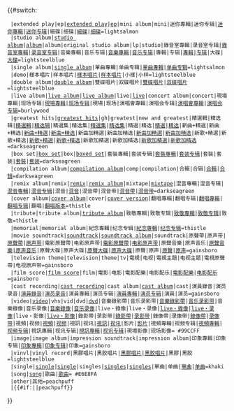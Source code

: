 <includeonly>{{#switch: {{lc:{{{1|}}}}}
  |extended play|ep|[[extended play]]|[[ep]]|mini album|mini|迷你專輯|迷你专辑|[[迷你專輯]]|[[迷你专辑]]|細碟|细碟|[[細碟]]|[[细碟]]=lightsalmon
  |studio album|[[studio album]]|[[album]]|album|original studio album|lp|studio|錄音室專輯|录音室专辑|[[錄音室專輯]]|[[录音室专辑]]|音樂專輯|音乐专辑|[[音樂專輯]]|[[音乐专辑]]|專輯|专辑|[[專輯]]|[[专辑]]|大碟|[[大碟]]=lightsteelblue
  |single album|[[single album]]|單曲專輯|单曲专辑|[[單曲專輯]]|[[单曲专辑]]=lightsalmon
  |demo|樣本唱片|样本唱片|[[樣本唱片]]|[[样本唱片]]|小樣|小样=lightsteelblue
  |double album|[[double album]]|雙碟唱片|双碟唱片|[[雙碟唱片]]|[[双碟唱片]]=lightsteelblue
  |live album|[[album#live|live album]]|[[live album]]|live|[[live]]|concert album|concert|現場專輯|现场专辑|[[現場專輯]]|[[现场专辑]]|現場|现场|演唱會專輯|演唱会专辑|[[演唱會專輯]]|[[演唱会专辑]]=burlywood
  |greatest hits|[[greatest hits]]|gh|greatest|new and greatest|精選輯|精选辑|[[精選輯]]|[[精选辑]]|精選集|精选集|[[精選集]]|[[精选集]]|精選|精选|[[精選]]|[[精选]]|新曲+精選|新曲+精选|[[新曲+精選]]|[[新曲+精选]]|新曲加精選|新曲加精选|[[新曲加精選]]|[[新曲加精选]]|新歌+精選|新歌+精选|[[新歌+精選]]|[[新歌+精选]]|新歌加精選|新歌加精选|[[新歌加精選]]|[[新歌加精选]]=darkseagreen
  |box set|[[box set]]|box|[[boxed set]]|套裝專輯|套装专辑|[[套裝專輯]]|[[套装专辑]]|套裝|套装|[[套裝]]|[[套装]]=darkseagreen
  |compilation album|[[compilation album]]|comp|compilation|合輯|合辑|[[合輯]]|[[合辑]]=darkseagreen
  |remix album|remix|[[remix]]|[[remix album]]|mixtape|[[mixtape]]|混音專輯|混音专辑|[[混音專輯]]|[[混音专辑]]|混音|[[混音]]|混音帶|混音带|[[混音帶]]|[[混音带]]=darkseagreen
  |cover album|[[cover album]]|cover|[[cover version]]|翻唱專輯|翻唱专辑|[[翻唱專輯]]|[[翻唱专辑]]|翻唱|[[翻唱版本]]=thistle
  |tribute|tribute album|[[tribute album]]|致敬專輯|致敬专辑|[[致敬專輯]]|[[致敬专辑]]|致敬=thistle
  |memorial|memorial album|紀念專輯|纪念专辑|[[紀念專輯]]|[[纪念专辑]]=thistle
  |movie soundtrack|[[soundtrack]]|[[soundtrack album]]|soundtrack|原聲帶|原声带|[[原聲帶]]|[[原声带]]|電影原聲帶|电影原声带|[[電影原聲帶]]|[[电影原声带]]|原聲音樂|原声音乐|[[原聲音樂]]|[[原声音乐]]|原聲大碟|原声大碟|[[原聲大碟]]|[[原声大碟]]|原聲|原声|[[原聲]]|[[原声]]=gainsboro
  |television theme|television|theme|tv|電視|电视|電視主題|电视主题|電視原聲帶|电视原声带=gainsboro
  |film score|[[film score]]|film|電影|电影|電影配樂|电影配乐|[[電影配樂]]|[[电影配乐]]=gainsboro
  |cast recording|[[cast recording]]|cast album|[[cast album]]|cast|演員錄音|演员录音|[[演員錄音]]|[[演员录音]]|演員專輯|演员专辑|[[演員專輯]]|[[演员专辑]]|演員|演员=gainsboro
  |video|[[video]]|vhs|vid|dvd|[[dvd]]|音樂錄影帶|音乐录影带|[[音樂錄影帶]]|[[音乐录影带]]|音樂錄像|音乐录像|[[音樂錄像]]|[[音乐录像]]|live・錄像|live・录像|[[live・錄像]]|[[live・录像]]|live・影像|[[live・影像]]|錄影帶|录影带|[[錄影帶]]|[[录影带]]|錄像帶|录像带|[[錄像帶]]|[[录像带]]|視頻|视频|[[視頻]]|[[视频]]|視訊|视讯|[[視訊]]|[[视讯]]|影片|[[影片]]|視頻專輯|视频专辑|[[視頻專輯]]|[[视频专辑]]|視訊專輯|视讯专辑|[[視訊專輯]]|[[视讯专辑]]|現場影像|现场影像=&#32;#99CCFF
  |image|image album|impression soundtrack|impression album|印象專輯|印象专辑|[[印象專輯]]|[[印象专辑]]|印象=gainsboro
  |vinvl|vinyl record|黑膠唱片|黑胶唱片|[[黑膠唱片]]|[[黑胶唱片]]|黑膠|黑胶=lightsteelblue
  |single|[[single]]|[[single (music)|single]]|singles|[[single (music)|singles]]|[[single|singles]]|單曲|单曲|[[單曲]]|[[单曲]]=khaki
  |song|[[song]]|歌曲|[[歌曲]]=&#32;#E6E8FA
  |other|其他=peachpuff
  |{{#if:{{{2|}}}|{{{2}}}|peachpuff}}
}}</includeonly><noinclude>
{{Documentation}}</noinclude>